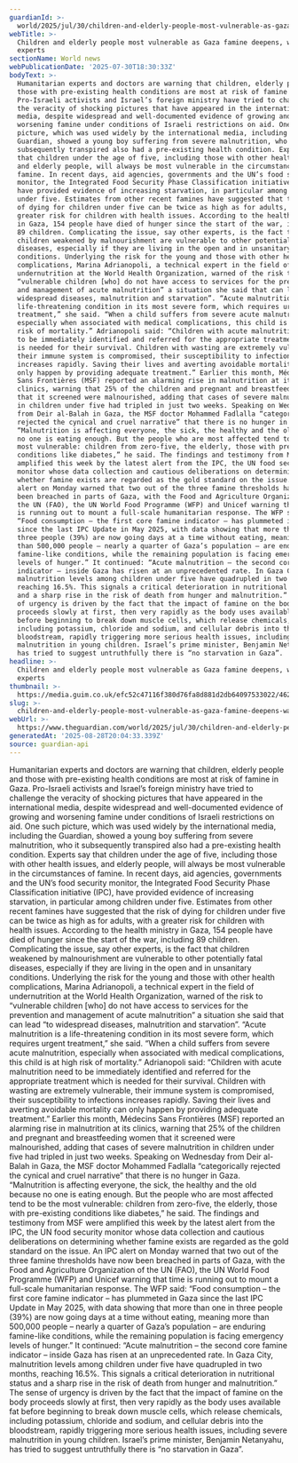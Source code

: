 ```yaml
---
guardianId: >-
  world/2025/jul/30/children-and-elderly-people-most-vulnerable-as-gaza-famine-deepens-warn-experts
webTitle: >-
  Children and elderly people most vulnerable as Gaza famine deepens, warn
  experts
sectionName: World news
webPublicationDate: '2025-07-30T18:30:33Z'
bodyText: >-
  Humanitarian experts and doctors are warning that children, elderly people and
  those with pre-existing health conditions are most at risk of famine in Gaza.
  Pro-Israeli activists and Israel’s foreign ministry have tried to challenge
  the veracity of shocking pictures that have appeared in the international
  media, despite widespread and well-documented evidence of growing and
  worsening famine under conditions of Israeli restrictions on aid. One such
  picture, which was used widely by the international media, including the
  Guardian, showed a young boy suffering from severe malnutrition, who it
  subsequently transpired also had a pre-existing health condition. Experts say
  that children under the age of five, including those with other health issues,
  and elderly people, will always be most vulnerable in the circumstances of
  famine. In recent days, aid agencies, governments and the UN’s food security
  monitor, the Integrated Food Security Phase Classification initiative (IPC),
  have provided evidence of increasing starvation, in particular among children
  under five. Estimates from other recent famines have suggested that the risk
  of dying for children under five can be twice as high as for adults, with a
  greater risk for children with health issues. According to the health ministry
  in Gaza, 154 people have died of hunger since the start of the war, including
  89 children. Complicating the issue, say other experts, is the fact that
  children weakened by malnourishment are vulnerable to other potentially fatal
  diseases, especially if they are living in the open and in unsanitary
  conditions. Underlying the risk for the young and those with other health
  complications, Marina Adrianopoli, a technical expert in the field of
  undernutrition at the World Health Organization, warned of the risk to
  “vulnerable children [who] do not have access to services for the prevention
  and management of acute malnutrition” a situation she said that can lead “to
  widespread diseases, malnutrition and starvation”. “Acute malnutrition is a
  life-threatening condition in its most severe form, which requires urgent
  treatment,” she said. “When a child suffers from severe acute malnutrition,
  especially when associated with medical complications, this child is at high
  risk of mortality.” Adrianopoli said: “Children with acute malnutrition need
  to be immediately identified and referred for the appropriate treatment which
  is needed for their survival. Children with wasting are extremely vulnerable,
  their immune system is compromised, their susceptibility to infections
  increases rapidly. Saving their lives and averting avoidable mortality can
  only happen by providing adequate treatment.” Earlier this month, Médecins
  Sans Frontières (MSF) reported an alarming rise in malnutrition at its
  clinics, warning that 25% of the children and pregnant and breastfeeding women
  that it screened were malnourished, adding that cases of severe malnutrition
  in children under five had tripled in just two weeks. Speaking on Wednesday
  from Deir al-Balah in Gaza, the MSF doctor Mohammed Fadlalla “categorically
  rejected the cynical and cruel narrative” that there is no hunger in Gaza.
  “Malnutrition is affecting everyone, the sick, the healthy and the old because
  no one is eating enough. But the people who are most affected tend to be the
  most vulnerable: children from zero-five, the elderly, those with pre-existing
  conditions like diabetes,” he said. The findings and testimony from MSF were
  amplified this week by the latest alert from the IPC, the UN food security
  monitor whose data collection and cautious deliberations on determining
  whether famine exists are regarded as the gold standard on the issue. An IPC
  alert on Monday warned that two out of the three famine thresholds have now
  been breached in parts of Gaza, with the Food and Agriculture Organization of
  the UN (FAO), the UN World Food Programme (WFP) and Unicef warning that time
  is running out to mount a full-scale humanitarian response. The WFP said:
  “Food consumption – the first core famine indicator – has plummeted in Gaza
  since the last IPC Update in May 2025, with data showing that more than one in
  three people (39%) are now going days at a time without eating, meaning more
  than 500,000 people – nearly a quarter of Gaza’s population – are enduring
  famine-like conditions, while the remaining population is facing emergency
  levels of hunger.” It continued: “Acute malnutrition – the second core famine
  indicator – inside Gaza has risen at an unprecedented rate. In Gaza City,
  malnutrition levels among children under five have quadrupled in two months,
  reaching 16.5%. This signals a critical deterioration in nutritional status
  and a sharp rise in the risk of death from hunger and malnutrition.” The sense
  of urgency is driven by the fact that the impact of famine on the body
  proceeds slowly at first, then very rapidly as the body uses available fat
  before beginning to break down muscle cells, which release chemicals,
  including potassium, chloride and sodium, and cellular debris into the
  bloodstream, rapidly triggering more serious health issues, including severe
  malnutrition in young children. Israel’s prime minister, Benjamin Netanyahu,
  has tried to suggest untruthfully there is “no starvation in Gaza”.
headline: >-
  Children and elderly people most vulnerable as Gaza famine deepens, warn
  experts
thumbnail: >-
  https://media.guim.co.uk/efc52c47116f380d76fa8d881d2db64097533022/462_0_4560_3648/500.jpg
slug: >-
  children-and-elderly-people-most-vulnerable-as-gaza-famine-deepens-warn-experts
webUrl: >-
  https://www.theguardian.com/world/2025/jul/30/children-and-elderly-people-most-vulnerable-as-gaza-famine-deepens-warn-experts
generatedAt: '2025-08-28T20:04:33.339Z'
source: guardian-api
---
```

Humanitarian experts and doctors are warning that children, elderly people and those with pre-existing health conditions are most at risk of famine in Gaza. Pro-Israeli activists and Israel’s foreign ministry have tried to challenge the veracity of shocking pictures that have appeared in the international media, despite widespread and well-documented evidence of growing and worsening famine under conditions of Israeli restrictions on aid. One such picture, which was used widely by the international media, including the Guardian, showed a young boy suffering from severe malnutrition, who it subsequently transpired also had a pre-existing health condition. Experts say that children under the age of five, including those with other health issues, and elderly people, will always be most vulnerable in the circumstances of famine. In recent days, aid agencies, governments and the UN’s food security monitor, the Integrated Food Security Phase Classification initiative (IPC), have provided evidence of increasing starvation, in particular among children under five. Estimates from other recent famines have suggested that the risk of dying for children under five can be twice as high as for adults, with a greater risk for children with health issues. According to the health ministry in Gaza, 154 people have died of hunger since the start of the war, including 89 children. Complicating the issue, say other experts, is the fact that children weakened by malnourishment are vulnerable to other potentially fatal diseases, especially if they are living in the open and in unsanitary conditions. Underlying the risk for the young and those with other health complications, Marina Adrianopoli, a technical expert in the field of undernutrition at the World Health Organization, warned of the risk to “vulnerable children [who] do not have access to services for the prevention and management of acute malnutrition” a situation she said that can lead “to widespread diseases, malnutrition and starvation”. “Acute malnutrition is a life-threatening condition in its most severe form, which requires urgent treatment,” she said. “When a child suffers from severe acute malnutrition, especially when associated with medical complications, this child is at high risk of mortality.” Adrianopoli said: “Children with acute malnutrition need to be immediately identified and referred for the appropriate treatment which is needed for their survival. Children with wasting are extremely vulnerable, their immune system is compromised, their susceptibility to infections increases rapidly. Saving their lives and averting avoidable mortality can only happen by providing adequate treatment.” Earlier this month, Médecins Sans Frontières (MSF) reported an alarming rise in malnutrition at its clinics, warning that 25% of the children and pregnant and breastfeeding women that it screened were malnourished, adding that cases of severe malnutrition in children under five had tripled in just two weeks. Speaking on Wednesday from Deir al-Balah in Gaza, the MSF doctor Mohammed Fadlalla “categorically rejected the cynical and cruel narrative” that there is no hunger in Gaza. “Malnutrition is affecting everyone, the sick, the healthy and the old because no one is eating enough. But the people who are most affected tend to be the most vulnerable: children from zero-five, the elderly, those with pre-existing conditions like diabetes,” he said. The findings and testimony from MSF were amplified this week by the latest alert from the IPC, the UN food security monitor whose data collection and cautious deliberations on determining whether famine exists are regarded as the gold standard on the issue. An IPC alert on Monday warned that two out of the three famine thresholds have now been breached in parts of Gaza, with the Food and Agriculture Organization of the UN (FAO), the UN World Food Programme (WFP) and Unicef warning that time is running out to mount a full-scale humanitarian response. The WFP said: “Food consumption – the first core famine indicator – has plummeted in Gaza since the last IPC Update in May 2025, with data showing that more than one in three people (39%) are now going days at a time without eating, meaning more than 500,000 people – nearly a quarter of Gaza’s population – are enduring famine-like conditions, while the remaining population is facing emergency levels of hunger.” It continued: “Acute malnutrition – the second core famine indicator – inside Gaza has risen at an unprecedented rate. In Gaza City, malnutrition levels among children under five have quadrupled in two months, reaching 16.5%. This signals a critical deterioration in nutritional status and a sharp rise in the risk of death from hunger and malnutrition.” The sense of urgency is driven by the fact that the impact of famine on the body proceeds slowly at first, then very rapidly as the body uses available fat before beginning to break down muscle cells, which release chemicals, including potassium, chloride and sodium, and cellular debris into the bloodstream, rapidly triggering more serious health issues, including severe malnutrition in young children. Israel’s prime minister, Benjamin Netanyahu, has tried to suggest untruthfully there is “no starvation in Gaza”.
